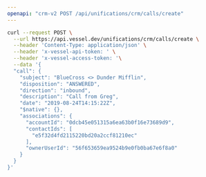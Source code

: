 ```yaml
---
openapi: "crm-v2 POST /api/unifications/crm/calls/create"
---
```


<RequestExample>

```bash Request
curl --request POST \
  --url https://api.vessel.dev/unifications/crm/calls/create \
  --header 'Content-Type: application/json' \
  --header 'x-vessel-api-token: ' \
  --header 'x-vessel-access-token: '\
  --data '{
  "call": {
    "subject": "BlueCross <> Dunder Mifflin",
    "disposition": "ANSWERED",
    "direction": "inbound",
    "description": "Call from Greg",
    "date": "2019-08-24T14:15:22Z",
    "$native": {},
    "associations": {
      "accountId": "0dcb45e051315a6ea63b0f16e73689d9",
      "contactIds": [
        "e5f32d4fd2115220bd20a2ccf81210ec"
      ],
      "ownerUserId": "56f653659ea9524b9e0fb0ba67e6f8a0"
    }
  }
}'
```

</RequestExample>



